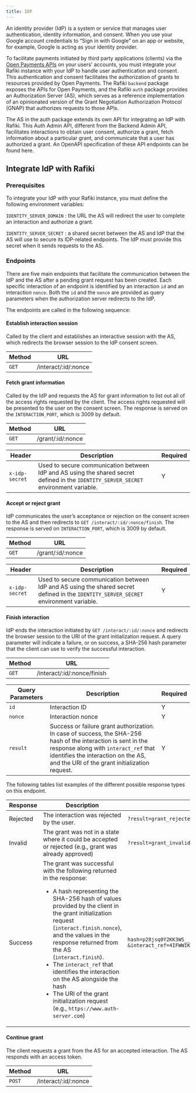 ```yaml
---
title: IDP
---
```




An identity provider (IdP) is a system or service that manages user authentication, identity information, and consent. When you use your Google account credentials to “Sign in with Google” on an app or website, for example, Google is acting as your identity provider.

To facilitate payments initiated by third party applications (clients) via the [Open Payments APIs](/concepts/open-payments) on your users' accounts, you must integrate your Rafiki instance with your IdP to handle user authentication and consent. This authentication and consent facilitates the authorization of grants to resources provided by Open Payments. The Rafiki `backend` package exposes the APIs for Open Payments, and the Rafiki `auth` package provides an Authorization Server (AS), which serves as a reference implementation of an opinionated version of the <LinkOut href="https://datatracker.ietf.org/doc/html/draft-ietf-gnap-core-protocol">Grant Negotiation Authorization Protocol (GNAP)</LinkOut> that authorizes requests to those APIs.

The AS in the auth package extends its own API for integrating an IdP with Rafiki. This Auth Admin API, different from the Backend Admin API, facilitates interactions to obtain user consent, authorize a grant, fetch information about a particular grant, and communicate that a user has authorized a grant. An OpenAPI specification of these API endpoints can be found <LinkOut href="https://github.com/interledger/rafiki/blob/main/packages/auth/src/openapi/specs/id-provider.yaml">here</LinkOut>.

## Integrate IdP with Rafiki

### Prerequisites

To integrate your IdP with your Rafiki instance, you must define the following environment variables:

`IDENTITY_SERVER_DOMAIN` : the URL the AS will redirect the user to complete an interaction and authorize a grant.

`IDENTITY_SERVER_SECRET` : a shared secret between the AS and IdP that the AS will use to secure its IDP-related endpoints. The IdP must provide this secret when it sends requests to the AS.

### Endpoints

There are five main endpoints that facilitate the communication between the IdP and the AS after a pending grant request has been created. Each specific interaction of an endpoint is identified by an interaction `id` and an interaction `nonce`. Both the `id` and the `nonce` are provided as query parameters when the authorization server redirects to the IdP.

The endpoints are called in the following sequence:

#### Establish interaction session

Called by the client and establishes an interactive session with the AS, which redirects the browser session to the IdP consent screen.

| Method | URL                  |
| ------ | -------------------- |
| `GET`  | /interact/:id/:nonce |

#### Fetch grant information

Called by the IdP and requests the AS for grant information to list out all of the access rights requested by the client. The access rights requested will be presented to the user on the consent screen. The response is served on the `INTERACTION_PORT`, which is 3009 by default.

| Method | URL               |
| ------ | ----------------- |
| `GET`  | /grant/:id/:nonce |

| Header         | Description                                                                                                                           | Required |
| -------------- | ------------------------------------------------------------------------------------------------------------------------------------- | -------- |
| `x-idp-secret` | Used to secure communication between IdP and AS using the shared secret defined in the `IDENTITY_SERVER_SECRET` environment variable. | Y        |

#### Accept or reject grant

IdP communicates the user’s acceptance or rejection on the consent screen to the AS and then redirects to `GET /interact/:id/:nonce/finish`. The response is served on `INTERACTION_PORT`, which is 3009 by default.

| Method | URL               |
| ------ | ----------------- |
| `GET`  | /grant/:id/:nonce |

| Header         | Description                                                                                                                           | Required |
| -------------- | ------------------------------------------------------------------------------------------------------------------------------------- | -------- |
| `x-idp-secret` | Used to secure communication between IdP and AS using the shared secret defined in the `IDENTITY_SERVER_SECRET` environment variable. | Y        |

#### Finish interaction

IdP ends the interaction initiated by `GET /interact/:id/:nonce` and redirects the browser session to the URI of the <LinkOut href="https://openpayments.dev/apis/auth-server/operations/post-request/">grant initialization request</LinkOut>. A query parameter will indicate a failure, or on success, a SHA-256 hash parameter that the client can use to verify the successful interaction.

| Method | URL                         |
| ------ | --------------------------- |
| `GET`  | /interact/:id/:nonce/finish |

| Query Parameters | Description                                                                                                                                                                                                                                   | Required |
| ---------------- | --------------------------------------------------------------------------------------------------------------------------------------------------------------------------------------------------------------------------------------------- | -------- |
| `id`             | Interaction ID                                                                                                                                                                                                                                | Y        |
| `nonce`          | Interaction nonce                                                                                                                                                                                                                             | Y        |
| `result`         | Success or failure grant authorization. In case of success, the SHA-256 hash of the interaction is sent in the response along with `interact_ref` that identifies the interaction on the AS, and the URI of the grant initialization request. | Y        |

The following tables list examples of the different possible response types on this endpoint.

| Response | Description                                                                                                                                                                                                                                                                                                                                                                                                                                                                                                                                                                            | Example                                                                                                                          |
| -------- | -------------------------------------------------------------------------------------------------------------------------------------------------------------------------------------------------------------------------------------------------------------------------------------------------------------------------------------------------------------------------------------------------------------------------------------------------------------------------------------------------------------------------------------------------------------------------------------- | -------------------------------------------------------------------------------------------------------------------------------- |
| Rejected | The interaction was rejected by the user.                                                                                                                                                                                                                                                                                                                                                                                                                                                                                                                                              | `?result=grant_rejected`                                                                                                         |
| Invalid  | The grant was not in a state where it could be accepted or rejected (e.g., grant was already approved)                                                                                                                                                                                                                                                                                                                                                                                                                                                                                 | `?result=grant_invalid`                                                                                                          |
| Success  | The grant was successful with the following returned in the response: <ul><li>A hash representing the SHA-256 hash of values provided by the client in the <LinkOut href="https://openpayments.dev/apis/auth-server/operations/post-request/">grant initialization request</LinkOut> (`interact.finish.nonce`), and the values in the response returned from the AS (`interact.finish`).</li> <li>The `interact_ref` that identifies the interaction on the AS alongside the hash</li> <li>The URI of the grant initialization request (e.g., `https://www.auth-server.com`)</li></ul> | `hash=p28jsq0Y2KK3WS__a42tavNC64ldGTBroywsWxT4md_jZQ1R\HZT8BOWYHcLmObM7XHPAdJzTZMtKBsaraJ64A &interact_ref=4IFWWIKYBC2PQ6U56NL1` |

#### Continue grant

The client requests a grant from the AS for an accepted interaction. The AS responds with an <LinkOut href="https://openpayments.dev/apis/auth-server/operations/post-continue/">access token</LinkOut>.

| Method | URL                  |
| ------ | -------------------- |
| `POST` | /interact/:id/:nonce |
